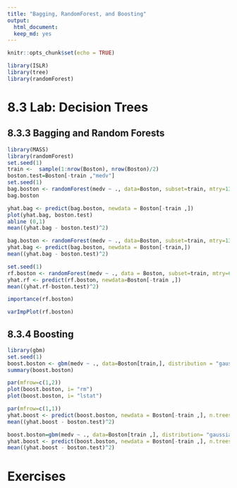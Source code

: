 ```yaml
---
title: "Bagging, RandomForest, and Boosting"
output:
  html_document:
  keep_md: yes
---
```


```r
knitr::opts_chunk$set(echo = TRUE)
```

```r
library(ISLR)
library(tree)
library(randomForest)
```

# 8.3 Lab: Decision Trees
## 8.3.3 Bagging and Random Forests

```r
library(MASS)
library(randomForest)
set.seed(1)
train <-  sample(1:nrow(Boston), nrow(Boston)/2)
boston.test=Boston[-train ,"medv"]
set.seed(1)
bag.boston <- randomForest(medv ~ ., data=Boston, subset=train, mtry=13,importance =TRUE)
bag.boston
```

```r
yhat.bag <- predict(bag.boston, newdata = Boston[-train ,])
plot(yhat.bag, boston.test)
abline (0,1)
mean((yhat.bag - boston.test)^2)
```

```r
bag.boston <- randomForest(medv ~ ., data=Boston, subset=train, mtry=13, ntree=25)
yhat.bag <- predict(bag.boston, newdata = Boston[-train,])
mean((yhat.bag - boston.test)^2)
```

```r
set.seed(1)
rf.boston <- randomForest(medv ~ ., data = Boston, subset=train, mtry=6, importance =TRUE)
yhat.rf <- predict(rf.boston, newdata=Boston[-train ,])
mean((yhat.rf-boston.test)^2)
```

```r
importance(rf.boston)
```

```r
varImpPlot(rf.boston)
```

## 8.3.4 Boosting

```r
library(gbm)
set.seed(1)
boost.boston <- gbm(medv ~ ., data=Boston[train,], distribution = "gaussian", n.trees=5000, interaction.depth = 4)
summary(boost.boston)
```

```r
par(mfrow=c(1,2))
plot(boost.boston, i= "rm")
plot(boost.boston, i= "lstat")
```

```r
par(mfrow=c(1,1))
yhat.boost <- predict(boost.boston, newdata = Boston[-train ,], n.trees=5000)
mean((yhat.boost - boston.test)^2)
```

```r
boost.boston=gbm(medv ~ ., data=Boston[train ,], distribution= "gaussian", n.trees =5000, interaction.depth = 4, shrinkage = 0.2, verbose=F)
yhat.boost <- predict(boost.boston, newdata = Boston[-train ,], n.trees=5000)
mean((yhat.boost - boston.test)^2)
```

# Exercises